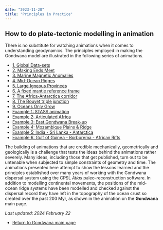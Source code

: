 ```yaml
---
date: "2023-11-28"
title: "Principles in Practice"
---
```

## How to do plate-tectonic modelling in animation

There is no substitute for watching animations when it comes to understanding geodynamics. The principles employed in making the Gondwana model are illustrated in the following series of animations. 

* [1. Global Data-sets](../starting-data)
* [2. Making Ends Meet](../making-ends-meet)
* [3. Marine Magnetic Anomalies](../mar-mag-anom)
* [4. Mid-Ocean Ridges](../mid-ocean-ridges)
* [5. Large Igneous Provinces](../large-igneous-provinces)
* [6. A fixed mantle reference frame](../fixed-is-fixed)
* [7. The Africa-Antarctica corridor](../africa-antarctica)
* [8. The Bouvet triple junction](../aac-anim-1)
* [9. Oceans Only Grow](../oceansonlygrow)
* [Example 1: STASS animation](../east-versus-west)
* [Example 2: Articulated Africa](../articulated-africa)
* [Example 3: East Gondwana Break-up](../ego-aac-plates)
* [Example 4: Mozambique Plains & Ridge](../moz-plains)
* [Example 5: India - Sri Lanka - Antarctica](../sri-lanka-2)
* [Example 6: Gulf of Guinea - Borborema - African Rifts](../guinea-1)

The building of animations that are credible mechanically, geometrically and geologically is a challenge that tests the ideas behind the animations rather severely. Many ideas, including those that get published, turn out to be untenable when subjected to simple constraints of geometry and time. The animations presented here attempt to show the lessons learned and the principles established over many years of working with the Gondwana dispersal system using the CPSL *Atlas* paleo-reconstruction software. In addition to modelling continental movements, the positions of the mid-ocean ridge systems have been modelled and checked against the dispersal record they have left in the topography of the ocean crust so created over the past 200 Myr, as shown in the animation on the **Gondwana** main page.

*Last updated: 2024 February 22*

* [Return to Gondwana main page](../../gondwana)

